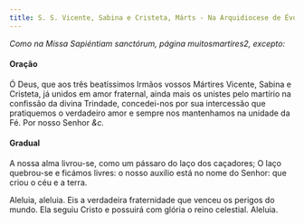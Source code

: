 ```yaml
---
title: S. S. Vicente, Sabina e Cristeta, Márts - Na Arquidiocese de Évora
---
```


<em>Como na Missa Sapiéntiam sanctórum, página muitosmartires2, excepto:</em>

#### Oração

Ó Deus, que aos três beatíssimos Irmãos vossos Mártires Vicente, Sabina e
Cristeta, já unidos em amor fraternal, ainda mais os unistes pelo martírio
na confissão da divina Trindade, concedei-nos por sua intercessão que
pratiquemos o verdadeiro amor e sempre nos mantenhamos na unidade da Fé.
Por nosso Senhor <em>&c.</em>

#### Gradual

A nossa alma livrou-se, como um pássaro do laço dos caçadores; O laço
quebrou-se e ficámos livres: o nosso auxílio está no nome do Senhor: que
criou o céu e a terra.

Aleluia, aleluia. Eis a verdadeira fraternidade que venceu os perigos do
mundo. Ela seguiu Cristo e possuirá com glória o reino celestial. Aleluia.
